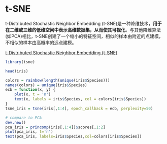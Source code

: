 # t-SNE

t-Distributed Stochastic Neighbor Embedding (t-SNE)是一种降维技术，**用于在二维或三维的低维空间中表示高维数据集，从而使其可视化**。与其他降维算法(如PCA)相比，t-SNE创建了一个缩小的特征空间，相似的样本由附近的点建模，不相似的样本由高概率的远点建模。

[t-Distributed Stochastic Neighbor Embedding (t-SNE)](https://lvdmaaten.github.io/tsne/)

```r
library(tsne)

head(iris)

colors = rainbow(length(unique(iris$Species)))
names(colors) = unique(iris$Species)
ecb = function(x, y) {
    plot(x, t = 'n')
    text(x, labels = iris$Species, col = colors[iris$Species])
}
tsne_iris = tsne(iris[,1:4], epoch_callback = ecb, perplexity=50)

# compare to PCA
dev.new()
pca_iris = princomp(iris[,1:4])$scores[,1:2]
plot(pca_iris, t='n')
text(pca_iris, labels=iris$Species,col=colors[iris$Species])
```
